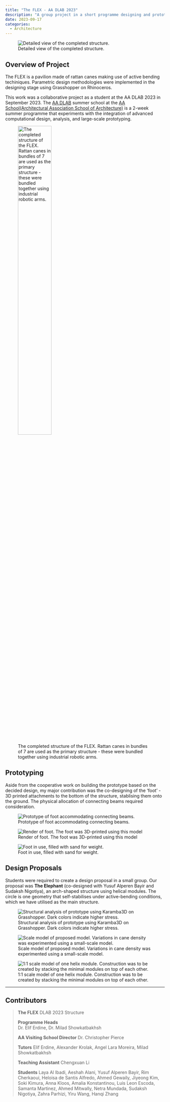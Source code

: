 ```yaml
---
title: "The FLEX - AA DLAB 2023"
description: "A group project in a short programme designing and prototyping a pavilion from rattan canes."
date: 2023-09-17
categories:
  - Architecture
---
```


![Detailed view of the completed structure.](img/the_flex.jpg)

## Overview of Project

The FLEX is a pavilion made of rattan canes making use of active bending techiniques. Parametric design methodologies were implemented in the designing stage using Grasshopper on Rhinoceros. 

This work was a collaborative project as a student at the AA DLAB 2023 in September 2023. The [AA DLAB](https://dlab.aaschool.ac.uk/) summer school at the [AA School(Architectural Association School of Architecture)](https://www.aaschool.ac.uk/) is a 2-week summer programme that experiments with the integration of advanced computational design, analysis, and large-scale prototyping.

![The completed structure of the FLEX. Rattan canes in bundles of 7 are used as the primary structure - these were bundled together using industrial robotic arms.](img/the_flex_overview.jpg){width=50%}

## Prototyping

Aside from the cooperative work on building the prototype based on the decided design, my major contribution was the co-designing of the 'foot' - 3D printed attachments to the bottom of the structure, stablising them onto the ground. The physical allocation of connecting beams required consideration.

::: {layout=[[4,5,5]] layout-valign="top"}

![Prototype of foot accommodating connecting beams.](img/the_flex/the_flex_foot_prototype.jpg)

![Render of foot. The foot was 3D-printed using this model](img/the_flex/the_flex_foot_render.png)

![Foot in use, filled with sand for weight.](img/the_flex/the_flex_foot.jpg)

:::

## Design Proposals

Students were required to create a design proposal in a small group. Our proposal was **The Elephant** (co-designed with Yusuf Alperen Bayir and Sudaksh Nigotiya), an arch-shaped structure using helical modules. The circle is one geometry that self-stabilises under active-bending conditions, which we have utilised as the main structure.

::: {layout-ncol=3 layout-valign="top"}

![Structural analysis of prototype using Karamba3D on Grasshopper. Dark colors indicate higher stress.](img/the_flex/the_flex_proposal_karamba.jpg)

![Scale model of proposed model. Variations in cane density was experimented using a small-scale model.](img/the_flex/the_flex_prototype.jpg)

![1:1 scale model of one helix module. Construction was to be created by stacking the minimal modules on top of each other.](img/the_flex/the_flex_prototype2.jpg)

:::


---

## Contributors

> **The FLEX**
> DLAB 2023 Structure
>
> **Programme Heads**  
> Dr. Elif Erdine, Dr. Milad Showkatbakhsh
>
> **AA Visiting School Director**
> Dr. Christopher Pierce
>
> **Tutors** 
> Elif Erdine, Alexander Krolak, Angel Lara Moreira, Milad Showkatbakhsh
> 
> **Teaching Assistant** 
> Chengxuan Li
> 
> **Students** 
> Laya Al Ibadi, Aeshah Alani, Yusuf Alperen Bayir, Rim Cherkaoui, Heloisa de Santis Alfredo, Ahmed Gewaily, Jiyeong Kim, Soki Kimura, Anna Kloos, Amalia Konstantinou, Luis Leon Escoda, Samanta Martinez, Ahmed Mitwally, Netra Mundada, Sudaksh Nigotiya, Zahra Parhizi, Yiru Wang, Hanqi Zhang
